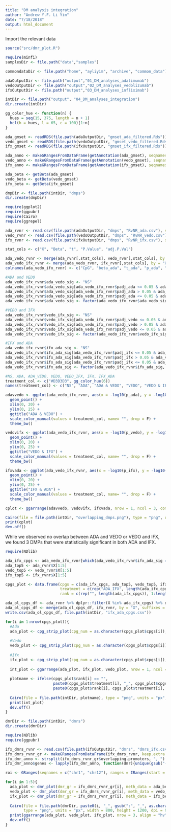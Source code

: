 ```yaml
---
title: "DM analysis integration"
author: "Andrew Y.F. Li Yim"
date: "7/18/2018"
output: html_document
---
```


Import the relevant data
```r
source("src/dmr_plot.R")

require(minfi)
samplesDir <- file.path("data","samples")

commondataDir <- file.path("home", "ayliyim", "archive", "common_data")

adaOutputDir <- file.path("output","01_DM_analyses_adalimumab")
vedoOutputDir <- file.path("output","02_DM_analyses_vedolizumab")
ifxOutputDir <- file.path("output","03_DM_analyses_infliximab")

intDir <- file.path("output", "04_DM_analyses_integration")
dir.create(intDir)

gg_color_hue <- function(n) {
  hues = seq(15, 375, length = n + 1)
  hcl(h = hues, l = 65, c = 100)[1:n]
}
```

```r
ada_gmset <- readRDS(file.path(adaOutputDir, "gmset_ada_filtered.Rds"))
vedo_gmset <- readRDS(file.path(vedoOutputDir, "gmset_vedo_filtered.Rds"))
ifx_gmset <- readRDS(file.path(ifxOutputDir, "gmset_ifx_filtered.Rds"))

ada_anno <- makeGRangesFromDataFrame(getAnnotation(ada_gmset), seqnames.field = "chr", start.field = "pos", end.field = "pos", keep.extra.columns = T)
vedo_anno <- makeGRangesFromDataFrame(getAnnotation(vedo_gmset), seqnames.field = "chr", start.field = "pos", end.field = "pos", keep.extra.columns = T)
ifx_anno <- makeGRangesFromDataFrame(getAnnotation(ifx_gmset), seqnames.field = "chr", start.field = "pos", end.field = "pos", keep.extra.columns = T)

ada_beta <- getBeta(ada_gmset)
vedo_beta <- getBeta(vedo_gmset)
ifx_beta <- getBeta(ifx_gmset)
```

```r
dmpDir <- file.path(intDir, "dmps")
dir.create(dmpDir)

require(ggplot2)
require(ggpubr)
require(Cairo)
require(ggrepel)

ada_rvnr <- read.csv(file.path(adaOutputDir, "dmps", "RvNR_ada.csv"), stringsAsFactors = F)
vedo_rvnr <- read.csv(file.path(vedoOutputDir, "dmps", "RvNR_vedo.csv"), stringsAsFactors = F)
ifx_rvnr <- read.csv(file.path(ifxOutputDir, "dmps", "RvNR_ifx.csv"), stringsAsFactors = F)

stat_cols <- c("X", "Beta", "t", "P.Value", "adj.P.Val")

ada_vedo_rvnr <- merge(ada_rvnr[,stat_cols], vedo_rvnr[,stat_cols], by = "X", suffixes = c("_ada", "_vedo"))
ada_vedo_ifx_rvnr <- merge(ada_vedo_rvnr, ifx_rvnr[,stat_cols], by = "X", suffixes = c("", "_ifx"))
colnames(ada_vedo_ifx_rvnr) <- c("CpG", "beta_ada", "t_ada", "p_ada", "padj_ada", "beta_vedo", "t_vedo", "p_vedo", "padj_vedo", "beta_ifx", "t_ifx", "p_ifx", "padj_ifx")

#ADA and VEDO
ada_vedo_ifx_rvnr$ada_vedo_sig <- "NS"
ada_vedo_ifx_rvnr$ada_vedo_sig[ada_vedo_ifx_rvnr$padj_ada <= 0.05 & ada_vedo_ifx_rvnr$padj_vedo <= 0.05] <- "ADA & VEDO"
ada_vedo_ifx_rvnr$ada_vedo_sig[ada_vedo_ifx_rvnr$padj_ada > 0.05 & ada_vedo_ifx_rvnr$padj_vedo <= 0.05] <- "VEDO"
ada_vedo_ifx_rvnr$ada_vedo_sig[ada_vedo_ifx_rvnr$padj_ada <= 0.05 & ada_vedo_ifx_rvnr$padj_vedo > 0.05] <- "ADA"
ada_vedo_ifx_rvnr$ada_vedo_sig <- factor(ada_vedo_ifx_rvnr$ada_vedo_sig, levels = c("NS", "ADA", "ADA & VEDO", "VEDO", "VEDO & IFX", "IFX", "IFX & ADA"))

#VEDO and IFX
ada_vedo_ifx_rvnr$vedo_ifx_sig <- "NS"
ada_vedo_ifx_rvnr$vedo_ifx_sig[ada_vedo_ifx_rvnr$padj_vedo <= 0.05 & ada_vedo_ifx_rvnr$padj_ifx <= 0.05] <- "VEDO & IFX"
ada_vedo_ifx_rvnr$vedo_ifx_sig[ada_vedo_ifx_rvnr$padj_vedo > 0.05 & ada_vedo_ifx_rvnr$padj_ifx <= 0.05] <- "IFX"
ada_vedo_ifx_rvnr$vedo_ifx_sig[ada_vedo_ifx_rvnr$padj_vedo <= 0.05 & ada_vedo_ifx_rvnr$padj_ifx > 0.05] <- "VEDO"
ada_vedo_ifx_rvnr$vedo_ifx_sig <- factor(ada_vedo_ifx_rvnr$vedo_ifx_sig, levels = c("NS", "ADA", "ADA & VEDO", "VEDO", "VEDO & IFX", "IFX", "IFX & ADA"))

#IFX and ADA
ada_vedo_ifx_rvnr$ifx_ada_sig <- "NS"
ada_vedo_ifx_rvnr$ifx_ada_sig[ada_vedo_ifx_rvnr$padj_ifx <= 0.05 & ada_vedo_ifx_rvnr$padj_ada <= 0.05] <- "IFX & ADA"
ada_vedo_ifx_rvnr$ifx_ada_sig[ada_vedo_ifx_rvnr$padj_ifx > 0.05 & ada_vedo_ifx_rvnr$padj_ada <= 0.05] <- "ADA"
ada_vedo_ifx_rvnr$ifx_ada_sig[ada_vedo_ifx_rvnr$padj_ifx <= 0.05 & ada_vedo_ifx_rvnr$padj_ada > 0.05] <- "IFX"
ada_vedo_ifx_rvnr$ifx_ada_sig <- factor(ada_vedo_ifx_rvnr$ifx_ada_sig, levels = c("NS", "ADA", "ADA & VEDO", "VEDO", "VEDO & IFX", "IFX", "IFX & ADA"))

#NS, ADA, ADA_VEDO, VEDO, VEDO_IFX, IFX, IFX_ADA 
treatment_col <- c("#D3D3D3", gg_color_hue(6))
names(treatment_col) <- c("NS", "ADA", "ADA & VEDO", "VEDO", "VEDO & IFX", "IFX", "IFX & ADA")

adavvedo <- ggplot(ada_vedo_ifx_rvnr, aes(x = -log10(p_ada), y = -log10(p_vedo), col = ada_vedo_sig)) +
  geom_point() +
  xlim(0, 20) +
  ylim(0, 25) +
  ggtitle("ADA & VEDO") +
  scale_color_manual(values = treatment_col, name= "", drop = F) +
  theme_bw()

vedovifx <- ggplot(ada_vedo_ifx_rvnr, aes(x = -log10(p_vedo), y = -log10(p_ifx), col = vedo_ifx_sig)) +
  geom_point() +
  xlim(0, 20) +
  ylim(0, 25) +
  ggtitle("VEDO & IFX") +
  scale_color_manual(values = treatment_col, name= "", drop = F) +
  theme_bw()

ifxvada <- ggplot(ada_vedo_ifx_rvnr, aes(x = -log10(p_ifx), y = -log10(p_ada), col = ifx_ada_sig)) +
  geom_point() +
  xlim(0, 20) +
  ylim(0, 25) +
  ggtitle("IFX & ADA") +
  scale_color_manual(values = treatment_col, name= "", drop = F) +
  theme_bw() 

cplot <- ggarrange(adavvedo, vedovifx, ifxvada, nrow = 1, ncol = 3, common.legend = T, legend = "bottom")

Cairo(file = file.path(intDir, "overlapping_dmps.png"), type = "png", units = "px", width = 1600, height = 500, dpi = 90, bg = "white")
print(cplot)
dev.off()
```

While we observed no overlap between ADA and VEDO or VEDO and IFX, we found 3 DMPs that were statistically significant in both ADA and IFX.

```r
require(NDlib)

ada_ifx_cpgs <- ada_vedo_ifx_rvnr[which(ada_vedo_ifx_rvnr$ifx_ada_sig == "IFX & ADA"), "CpG"]
ada_top5 <- ada_rvnr$X[1:5]
vedo_top5 <- vedo_rvnr$X[1:5]
ifx_top5 <- ifx_rvnr$X[1:5]

cpgs_plot <- data.frame(cpgs = c(ada_ifx_cpgs, ada_top5, vedo_top5, ifx_top5),
                        treatment = c(rep("ADA_IFX", length(ada_ifx_cpgs)), rep("ADA", length(ada_top5)), rep("VEDO", length(vedo_top5)), rep("IFX", length(ifx_top5))),
                        rank = c(rep("", length(ada_ifx_cpgs)), 1:length(ada_top5), 1:length(vedo_top5), 1:length(ifx_top5)))

ada_ol_cpgs_df <- ada_rvnr %>% dplyr::filter(X %in% ada_ifx_cpgs) %>% dplyr::select(c(X, Beta, logFC, AveExpr, t, P.Value, adj.P.Val))
ada_ol_cpgs_df <- merge(ada_ol_cpgs_df, ifx_rvnr, by = "X", suffixes = c("_ADA","_IFX"))
write.csv(ada_ol_cpgs_df, file.path(intDir, "ifx_ada_cpgs.csv"))

for(i in 1:nrow(cpgs_plot)){
  #Ada
  ada_plot <- cpg_strip_plot(cpg_num = as.character(cpgs_plot$cpgs[i]), betas = ada_beta, factor_interest = pData(ada_gmset)$resptime, title = "ADA", enlarged = F)
  
  #Vedo
  vedo_plot <- cpg_strip_plot(cpg_num = as.character(cpgs_plot$cpgs[i]), betas = vedo_beta, factor_interest = pData(vedo_gmset)$resptime, title = "VEDO", enlarged = F)
  
  #Ifx
  ifx_plot <- cpg_strip_plot(cpg_num = as.character(cpgs_plot$cpgs[i]), betas = ifx_beta, factor_interest = pData(ifx_gmset)$resptime, title = "IFX", enlarged = F)
  
  int_plot <- ggarrange(ada_plot, ifx_plot, vedo_plot, nrow = 1, ncol = 3, legend = "none")
  
  plotname <- ifelse(cpgs_plot$rank[i] == "", 
                     paste0(cpgs_plot$treatment[i], "_", cpgs_plot$cpgs[i], ".png"),
                     paste0(cpgs_plot$rank[i], cpgs_plot$treatment[i], "_", cpgs_plot$cpgs[i], ".png"))
  
  Cairo(file = file.path(intDir, plotname), type = "png", units = "px", width = 1200, height = 400, dpi = 90, bg = "white")
  print(int_plot)
  dev.off()
}
```

```r
dmrDir <- file.path(intDir, "dmrs")
dir.create(dmrDir)

require(NDlib)
require(ggpubr)

ifx_dmrs_rvnr <- read.csv(file.path(ifxOutputDir, "dmrs", "dmrs_ifx.csv"), stringsAsFactors = F)
ifx_dmrs_rvnr_gr <- makeGRangesFromDataFrame(ifx_dmrs_rvnr, keep.extra.columns = T, seqnames.field = "seqnames", start.field = "start", end.field = "end")
ifx_dmr_anno <- strsplit(ifx_dmrs_rvnr_gr$overlapping.promoters, ", ")
ifx_dmr_anno$genes <- lapply(ifx_dmr_anno, function(dmr){unique(gsub("-[0-9]{3}", "", dmr))})

roi <- GRanges(seqnames = c("chr1", "chr12"), ranges = IRanges(start = c(120165303, 14926572), end = c(120165357, 14926986)))

for(i in 1:5){
  ada_plot <- dmr_plot(dmr_gr = ifx_dmrs_rvnr_gr[i], meth_data = ada_beta, anno_gr = ada_anno, meth_groups = pData(ada_gmset)$Response, title = "Adalimumab", highlight = c(start(ifx_dmrs_rvnr_gr[i]), end(ifx_dmrs_rvnr_gr[i])))
  vedo_plot <- dmr_plot(dmr_gr = ifx_dmrs_rvnr_gr[i], meth_data = vedo_beta, anno_gr = vedo_anno, meth_groups = pData(vedo_gmset)$Response, title = "Vedolizumab", highlight = c(start(ifx_dmrs_rvnr_gr[i]), end(ifx_dmrs_rvnr_gr[i])))
  ifx_plot <- dmr_plot(dmr_gr = ifx_dmrs_rvnr_gr[i], meth_data = ifx_beta, anno_gr = ifx_anno, meth_groups = pData(ifx_gmset)$Response, title = "Infliximab", highlight = c(start(ifx_dmrs_rvnr_gr[i]), end(ifx_dmrs_rvnr_gr[i])))
  
  Cairo(file = file.path(dmrDir, paste0(i, "_", gsub(":", "_", as.character(ifx_dmrs_rvnr_gr[i])), ".png")), 
        type = "png", units = "px", width = 800, height = 1200, dpi = 90, bg = "white")
  print(ggarrange(ada_plot, vedo_plot, ifx_plot, nrow = 3, align = "hv", common.legend = T, legend = "bottom"))
  dev.off()
}












```